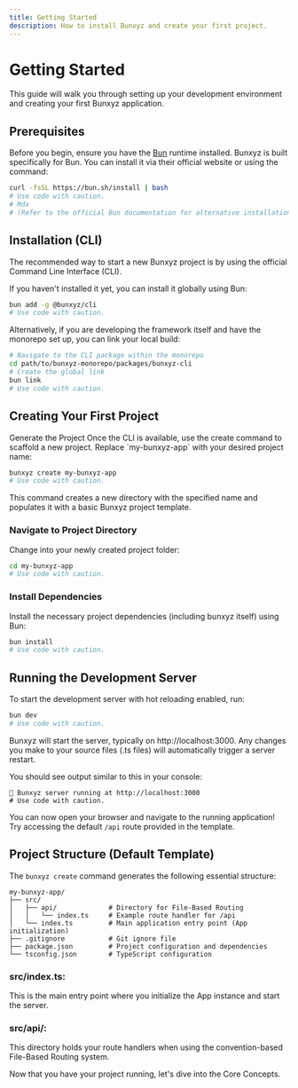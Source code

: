 ```yaml
---
title: Getting Started
description: How to install Bunxyz and create your first project.
---
```



# Getting Started

This guide will walk you through setting up your development environment and creating your first Bunxyz application.

## Prerequisites

Before you begin, ensure you have the [Bun](https://bun.sh/) runtime installed. Bunxyz is built specifically for Bun. You can install it via their official website or using the command:

```bash title="Install Bun (if you haven't already)"
curl -fsSL https://bun.sh/install | bash
# Use code with caution.
# Mdx
# (Refer to the official Bun documentation for alternative installation methods).
```

## Installation (CLI)

The recommended way to start a new Bunxyz project is by using the official Command Line Interface (CLI).

If you haven't installed it yet, you can install it globally using Bun:

```bash title="Install Bunxyz CLI globally"
bun add -g @bunxyz/cli
# Use code with caution.
```

Alternatively, if you are developing the framework itself and have the monorepo set up, you can link your local build:

```bash title="Link local CLI (for framework developers)"
# Navigate to the CLI package within the monorepo
cd path/to/bunxyz-monorepo/packages/bunxyz-cli
# Create the global link
bun link
# Use code with caution.
```

## Creating Your First Project

<Steps>
Generate the Project
Once the CLI is available, use the create command to scaffold a new project. Replace `my-bunxyz-app` with your desired project name:

```bash
bunxyz create my-bunxyz-app
# Use code with caution.
```

This command creates a new directory with the specified name and populates it with a basic Bunxyz project template.

### Navigate to Project Directory

Change into your newly created project folder:

```bash
cd my-bunxyz-app
# Use code with caution.
```

### Install Dependencies

Install the necessary project dependencies (including bunxyz itself) using Bun:

```bash
bun install
# Use code with caution.
```

</Steps>

## Running the Development Server

To start the development server with hot reloading enabled, run:

```bash
bun dev
# Use code with caution.
```

Bunxyz will start the server, typically on http://localhost:3000. Any changes you make to your source files (.ts files) will automatically trigger a server restart.

You should see output similar to this in your console:

```log
🦊 Bunxyz server running at http://localhost:3000
# Use code with caution.
```

You can now open your browser and navigate to the running application! Try accessing the default `/api` route provided in the template.

## Project Structure (Default Template)

The `bunxyz create` command generates the following essential structure:

```plaintext
my-bunxyz-app/
├── src/
│   ├── api/             # Directory for File-Based Routing
│   │   └── index.ts     # Example route handler for /api
│   └── index.ts         # Main application entry point (App initialization)
├── .gitignore           # Git ignore file
├── package.json         # Project configuration and dependencies
└── tsconfig.json        # TypeScript configuration
```

### src/index.ts:

This is the main entry point where you initialize the App instance and start the server.

### src/api/:

This directory holds your route handlers when using the convention-based File-Based Routing system.

Now that you have your project running, let's dive into the Core Concepts.
